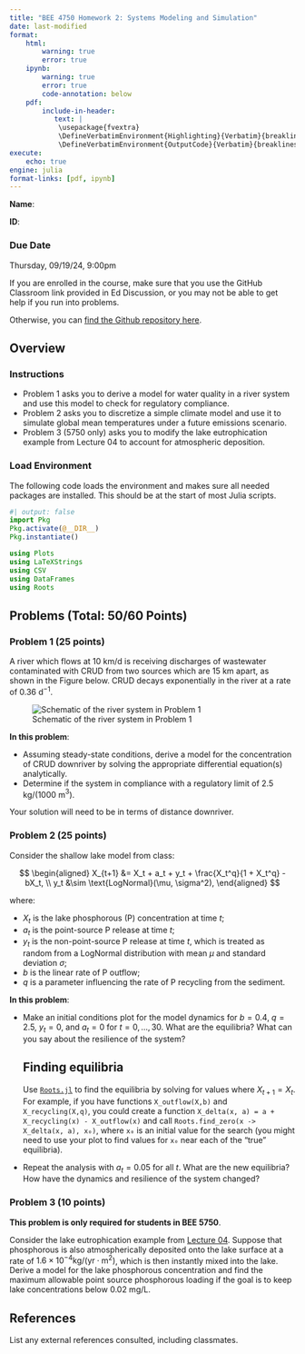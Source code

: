 ```yaml
---
title: "BEE 4750 Homework 2: Systems Modeling and Simulation"
date: last-modified
format:
    html:        
        warning: true
        error: true
    ipynb:
        warning: true
        error: true
        code-annotation: below
    pdf:
        include-in-header: 
           text: |
            \usepackage{fvextra}
            \DefineVerbatimEnvironment{Highlighting}{Verbatim}{breaklines,commandchars=\\\{\}}
            \DefineVerbatimEnvironment{OutputCode}{Verbatim}{breaklines,commandchars=\\\{\}}
execute: 
    echo: true
engine: julia
format-links: [pdf, ipynb]
---
```


::: {.content-visible when-format="ipynb"}
**Name**:

**ID**:
:::

::: {.callout-important icon=false}
### Due Date

Thursday, 09/19/24, 9:00pm
:::

::: {.content-visible when-format="html"}

:::{.callout-caution}

If you are enrolled in the course, make sure that you use the GitHub Classroom link provided in Ed Discussion, or you may not be able to get help if you run into problems.

Otherwise, you can [find the Github repository here]({{< var github_org.repo >}}/hw02).

:::

:::

## Overview

### Instructions

* Problem 1 asks you to derive a model for water quality in a river system and use this model to check for regulatory compliance.
* Problem 2 asks you to discretize a simple climate model and use it to simulate global mean temperatures under a future emissions scenario.
* Problem 3 (5750 only) asks you to modify the lake eutrophication example from Lecture 04 to account for atmospheric deposition.

### Load Environment

The following code loads the environment and makes sure all needed packages are installed. This should be at the start of most Julia scripts.

```julia
#| output: false
import Pkg
Pkg.activate(@__DIR__)
Pkg.instantiate()
```

```julia
using Plots
using LaTeXStrings
using CSV
using DataFrames
using Roots
```

## Problems (Total: 50/60 Points)

::: {.cell .markdown}

### Problem 1 (25 points)

A river which flows at 10 km/d is receiving discharges of wastewater contaminated with CRUD from two sources which are 15 km apart, as shown in the Figure below.  CRUD decays exponentially in the river at a rate of 0.36 $\mathrm{d}^{-1}$. 
:::

![Schematic of the river system in Problem 1](figures/river_diagram.png)

::: {.cell .markdown}
**In this problem**:

* Assuming steady-state conditions, derive a model for the concentration of CRUD downriver by solving the appropriate differential equation(s) analytically.
* Determine if the system in compliance with a regulatory limit of 2.5 kg/(1000 m$^3$).
:::

::: {.callout-tip}
Your solution will need to be in terms of distance downriver.
:::

### Problem 2 (25 points)

Consider the shallow lake model from class:

$$
\begin{aligned}
X_{t+1} &= X_t + a_t + y_t + \frac{X_t^q}{1 + X_t^q} - bX_t, \\
y_t &\sim \text{LogNormal}(\mu, \sigma^2),
\end{aligned}
$$

where:

* $X_t$ is the lake phosphorous (P) concentration at time $t$;
* $a_t$ is the point-source P release at time $t$;
* $y_t$ is the non-point-source P release at time $t$, which is treated as random from a LogNormal distribution with mean $\mu$ and standard deviation $\sigma$;
* $b$ is the linear rate of P outflow;
* $q$ is a parameter influencing the rate of P recycling from the sediment.


**In this problem**:

* Make an initial conditions plot for the model dynamics for $b=0.4$, $q=2.5$, $y_t=0$, and $a_t=0$ for $t=0, \ldots, 30$. What are the equilibria? What can you say about the resilience of the system?
  
  ::: {.callout-tip}
  ## Finding equilibria
  
  Use [`Roots.jl`](https://juliamath.github.io/Roots.jl/stable/) to find the equilibria by solving for values where $X_{t+1} = X_t$. For example, if you have functions `X_outflow(X,b)` and `X_recycling(X,q)`, you could create a function `X_delta(x, a) = a + X_recycling(x) - X_outflow(x)` and call `Roots.find_zero(x -> X_delta(x, a), x₀)`, where `x₀` is an initial value for the search (you might need to use your plot to find values for `x₀` near each of the "true" equilibria).

  :::

* Repeat the analysis with $a_t=0.05$ for all $t$. What are the new equilibria? How have the dynamics and resilience of the system changed?

::: {.cell .markdown}
### Problem 3 (10 points)

**This problem is only required for students in BEE 5750**.

Consider the lake eutrophication example from [Lecture 04](https://viveks.me/environmental-systems-analysis/slides/lecture04-eutrophication-modeling.html#/title-slide). Suppose that phosphorous is also atmospherically deposited onto the lake surface at a rate of $1.6 \times 10^{-4} \mathrm{kg/(yr} \cdot \mathrm{m}^2)$, which is then instantly mixed into the lake. Derive a model for the lake phosphorous concentration and find the maximum allowable point source phosphorous loading if the goal is to keep lake concentrations below 0.02 mg/L.

:::

::: {.cell .markdown}
## References

List any external references consulted, including classmates.
:::
